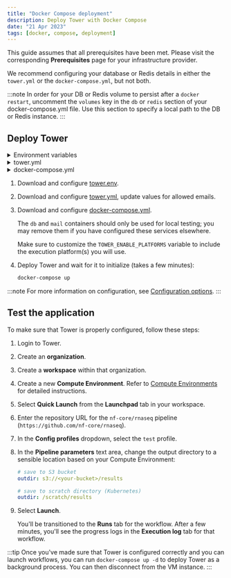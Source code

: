 ```yaml
---
title: "Docker Compose deployment"
description: Deploy Tower with Docker Compose
date: "21 Apr 2023"
tags: [docker, compose, deployment]
---
```


This guide assumes that all prerequisites have been met. Please visit the corresponding **Prerequisites** page for your infrastructure provider.

We recommend configuring your database or Redis details in either the `tower.yml` or the `docker-compose.yml`, but not both.

:::note
In order for your DB or Redis volume to persist after a `docker restart`, uncomment the `volumes` key in the `db` or `redis` section of your docker-compose.yml file. Use this section to specify a local path to the DB or Redis instance.
:::

## Deploy Tower

<details>
  <summary>Environment variables</summary>

```bash file=../enterprise/_templates/docker/tower.env

```

</details>

<details>
  <summary>tower.yml</summary>

```yaml file=../enterprise/_templates/docker/tower.yml

```

</details>

<details>
  <summary>docker-compose.yml</summary>

```yaml file=../enterprise/_templates/docker/docker-compose.yml

```

</details>

1. Download and configure [tower.env](_templates/docker/tower.env).

2. Download and configure [tower.yml](_templates/docker/tower.yml), update values for allowed emails.

3. Download and configure [docker-compose.yml](_templates/docker/docker-compose.yml).

   The `db` and `mail` containers should only be used for local testing; you may remove them if you have configured these services elsewhere.

   Make sure to customize the `TOWER_ENABLE_PLATFORMS` variable to include the execution platform(s) you will use.

4. Deploy Tower and wait for it to initialize (takes a few minutes):

   ```bash
   docker-compose up
   ```

:::note
For more information on configuration, see [Configuration options](./configuration/overview.mdx).
:::

## Test the application

To make sure that Tower is properly configured, follow these steps:

1. Login to Tower.

2. Create an **organization**.

3. Create a **workspace** within that organization.

4. Create a new **Compute Environment**. Refer to [Compute Environments](https://help.tower.nf/compute-envs/overview/) for detailed instructions.

5. Select **Quick Launch** from the **Launchpad** tab in your workspace.

6. Enter the repository URL for the `nf-core/rnaseq` pipeline (`https://github.com/nf-core/rnaseq`).

7. In the **Config profiles** dropdown, select the `test` profile.

8. In the **Pipeline parameters** text area, change the output directory to a sensible location based on your Compute Environment:

   ```yaml
   # save to S3 bucket
   outdir: s3://<your-bucket>/results

   # save to scratch directory (Kubernetes)
   outdir: /scratch/results
   ```

9. Select **Launch**.

   You'll be transitioned to the **Runs** tab for the workflow. After a few minutes, you'll see the progress logs in the **Execution log** tab for that workflow.

:::tip
Once you've made sure that Tower is configured correctly and you can launch workflows, you can run `docker-compose up -d` to deploy Tower as a background process. You can then disconnect from the VM instance.
:::
